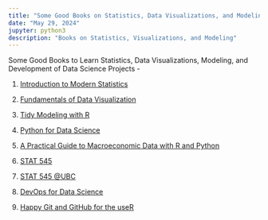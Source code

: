 ```yaml
---
title: "Some Good Books on Statistics, Data Visualizations, and Modeling"
date: "May 29, 2024" 
jupyter: python3
description: "Books on Statistics, Visualizations, and Modeling"
---
```


Some Good Books to Learn Statistics, Data Visualizations, Modeling, and Development of Data Science Projects - 

01. [Introduction to Modern Statistics](https://openintro-ims.netlify.app/)

02. [Fundamentals of Data Visualization](https://clauswilke.com/dataviz/)

03. [Tidy Modeling with R](https://www.tmwr.org/)

04. [Python for Data Science](https://aeturrell.github.io/python4DS/welcome.html)

05. [A Practical Guide to Macroeconomic Data with R and Python](https://quantamental-python.com/)

06. [STAT 545](https://stat545.com/)

07. [STAT 545 @UBC](https://stat545.stat.ubc.ca/)

08. [DevOps for Data Science](https://do4ds.com/)

09. [Happy Git and GitHub for the useR](https://happygitwithr.com/)

